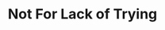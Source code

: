 ---
id: 8
title: Not For Lack of Trying
imageUrl: https://gateway.pinata.cloud/ipfs/QmTJCbDu77fytYoDkWsXbbKj78btvEUEihty17cGvd4PCo
imageAlt: Not For Lack of Trying 
videoUrl:
CID: QmTJCbDu77fytYoDkWsXbbKj78btvEUEihty17cGvd4PCo
collection: Postcards from the Past
formattedPrice: 11 KSM
---